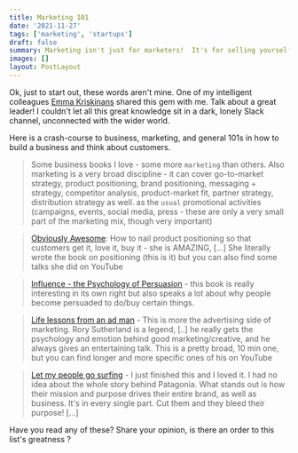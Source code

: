```yaml
---
title: Marketing 101
date: '2021-11-27'
tags: ['marketing', 'startups']
draft: false
summary: Marketing isn't just for marketers!  It's for selling yourself, not just products.
images: []
layout: PostLayout
---
```


Ok, just to start out, these words aren't mine. One of my intelligent colleagues [Emma Kriskinans][1] shared this gem with me. Talk about a great leader! I couldn't let all this great knowledge sit in a dark, lonely Slack channel, unconnected with the wider world.

Here is a crash-course to business, marketing, and general 101s in how to build a business and think about customers.

> Some business books I love - some more `marketing` than others. Also marketing is a very broad discipline - it can cover go-to-market strategy, product positioning, brand positioning, messaging + strategy, competitor analysis, product-market fit, partner strategy, distribution strategy as well. as the `usual` promotional activities (campaigns, events, social media, press - these are only a very small part of the marketing mix, though very important)

> [Obviously Awesome][2]: How to nail product positioning so that customers get it, love it, buy it - she is AMAZING, [...] She literally wrote the book on positioning (this is it) but you can also find some talks she did on YouTube

> [Influence - the Psychology of Persuasion][3] - this book is really interesting in its own right but also speaks a lot about why people become persuaded to do/buy certain things.

> [Life lessons from an ad man][4] - This is more the advertising side of marketing. Rory Sutherland is a legend, [..] he really gets the psychology and emotion behind good marketing/creative, and he always gives an entertaining talk. This is a pretty broad, 10 min one, but you can find longer and more specific ones of his on YouTube

> [Let my people go surfing][5] - I just finished this and I loved it. I had no idea about the whole story behind Patagonia. What stands out is how their mission and purpose drives their entire brand, as well as business. It's in every single part. Cut them and they bleed their purpose! [...]

Have you read any of these? Share your opinion, is there an order to this list's greatness ?

[1]: https://www.linkedin.com/in/emmakriskinans/
[2]: https://www.amazon.com/Obviously-Awesome-Product-Positioning-Customers/dp/1999023005
[3]: https://www.amazon.com/Influence-Psychology-Persuasion-Robert-Cialdini/dp/006124189X
[4]: https://www.ted.com/talks/rory_sutherland_life_lessons_from_an_ad_man/transcript?language=en
[5]: https://www.amazon.com/Let-People-Surfing-Education-Businessman-Including/dp/0143109677
